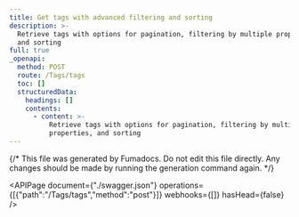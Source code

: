 ```yaml
---
title: Get tags with advanced filtering and sorting
description: >-
  Retrieve tags with options for pagination, filtering by multiple properties,
  and sorting
full: true
_openapi:
  method: POST
  route: /Tags/tags
  toc: []
  structuredData:
    headings: []
    contents:
      - content: >-
          Retrieve tags with options for pagination, filtering by multiple
          properties, and sorting
---
```


{/* This file was generated by Fumadocs.
Do not edit this file directly. Any changes should be made by running the generation command again. */}

<APIPage document={"./swagger.json"} operations={[{"path":"/Tags/tags","method":"post"}]} webhooks={[]} hasHead={false} />